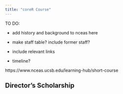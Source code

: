 ```yaml
---
title: "coreR Course"
---
```


TO DO:

-   add history and background to nceas here

-   make staff table? include former staff?

-   include relevant links

-   timeline?

https://www.nceas.ucsb.edu/learning-hub/short-course

## **Director's Scholarship**
